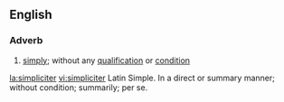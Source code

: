 ==English==

===Adverb===
{{en-adv|-}}

# {{legal}} {{philosophy}} [[simply]]; without any [[qualification]] or [[condition]]

[[la:simpliciter]]
[[vi:simpliciter]]
Latin
Simple. In a direct or summary manner; without condition; summarily; per se.